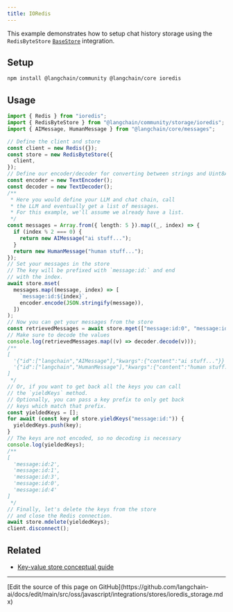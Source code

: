 ```yaml
---
title: IORedis
---
```


This example demonstrates how to setup chat history storage using the `RedisByteStore` [`BaseStore`](https://langchain-ai.github.io/langgraphjs/reference/classes/checkpoint.BaseStore.html) integration.

## Setup

```bash npm
npm install @langchain/community @langchain/core ioredis
```

## Usage

```typescript
import { Redis } from "ioredis";
import { RedisByteStore } from "@langchain/community/storage/ioredis";
import { AIMessage, HumanMessage } from "@langchain/core/messages";

// Define the client and store
const client = new Redis({});
const store = new RedisByteStore({
  client,
});
// Define our encoder/decoder for converting between strings and Uint8Arrays
const encoder = new TextEncoder();
const decoder = new TextDecoder();
/**
 * Here you would define your LLM and chat chain, call
 * the LLM and eventually get a list of messages.
 * For this example, we'll assume we already have a list.
 */
const messages = Array.from({ length: 5 }).map((_, index) => {
  if (index % 2 === 0) {
    return new AIMessage("ai stuff...");
  }
  return new HumanMessage("human stuff...");
});
// Set your messages in the store
// The key will be prefixed with `message:id:` and end
// with the index.
await store.mset(
  messages.map((message, index) => [
    `message:id:${index}`,
    encoder.encode(JSON.stringify(message)),
  ])
);
// Now you can get your messages from the store
const retrievedMessages = await store.mget(["message:id:0", "message:id:1"]);
// Make sure to decode the values
console.log(retrievedMessages.map((v) => decoder.decode(v)));
/**
[
  '{"id":["langchain","AIMessage"],"kwargs":{"content":"ai stuff..."}}',
  '{"id":["langchain","HumanMessage"],"kwargs":{"content":"human stuff..."}}'
]
 */
// Or, if you want to get back all the keys you can call
// the `yieldKeys` method.
// Optionally, you can pass a key prefix to only get back
// keys which match that prefix.
const yieldedKeys = [];
for await (const key of store.yieldKeys("message:id:")) {
  yieldedKeys.push(key);
}
// The keys are not encoded, so no decoding is necessary
console.log(yieldedKeys);
/**
[
  'message:id:2',
  'message:id:1',
  'message:id:3',
  'message:id:0',
  'message:id:4'
]
 */
// Finally, let's delete the keys from the store
// and close the Redis connection.
await store.mdelete(yieldedKeys);
client.disconnect();
```

## Related

- [Key-value store conceptual guide](/oss/javascript/integrations/stores)

---

<Callout icon="pen-to-square" iconType="regular">
  [Edit the source of this page on GitHub](https://github.com/langchain-ai/docs/edit/main/src/oss/javascript/integrations/stores/ioredis_storage.mdx)
</Callout>
